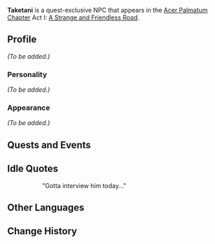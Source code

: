 {{Meta
<!-- Remove this template after adding the missing info -->
|missing_NPC_profile  = yes
}}
{{Character Infobox
|type             = Quest NPC
|image            = NPC Taketani.png
|region           = Inazuma
}}
'''Taketani''' is a quest-exclusive NPC that appears in the [[Acer Palmatum Chapter]] Act I: [[A Strange and Friendless Road]].

==Profile==
<!-- Detailed story/lore information goes here. -->
''(To be added.)''

===Personality===
''(To be added.)''

===Appearance===
<!-- Keep appearance section short and concise. Limit to 2 paragraphs with 3-4 sentences each. -->
''(To be added.)''

==Quests and Events==
{{Quests and Events}}

==Idle Quotes==
{{Dialogue start}}
:: {{A|vo wylq101 9 taketani 01.ogg}} "Gotta interview him today..."
{{Dialogue end}}

==Other Languages==
{{Other Languages
|default_hidden = 1
|en      = Taketani
|zhs     = 竹谷
|zhs_rm  = Zhúgǔ
|zht     = 竹谷
|zht_rm  = Zhúgǔ
|ja      = 竹谷
|ja_rm   = Taketani
|ko      = 타케타니
|ko_rm   = Taketani
|es      = Taketani
|fr      = Taketani
|ru      = Такэтани
|th      = Taketani
|vi      = Taketani
|de      = Taketani
|id      = Taketani
|pt      = Taketani
|tr      = Taketani
|it      = Taketani
}}

==Change History==
{{Change History|2.8}}
<!--
==References==
{{Reflist}}
-->